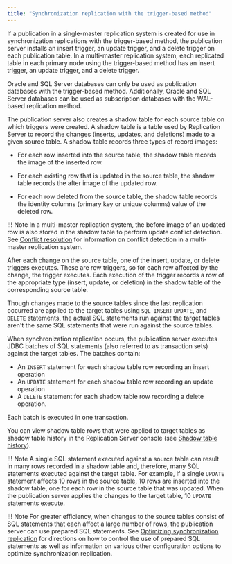 ```yaml
---
title: "Synchronization replication with the trigger-based method"
---
```


<div id="sync_replication_trigger_based" class="registered_link"></div>

If a publication in a single-master replication system is created for use in synchronization replications with the trigger-based method, the publication server installs an insert trigger, an update trigger, and a delete trigger on each publication table. In a multi-master replication system, each replicated table in each primary node using the trigger-based method has an insert trigger, an update trigger, and a delete trigger.

Oracle and SQL Server databases can only be used as publication databases with the trigger-based method. Additionally, Oracle and SQL Server databases can be used as subscription databases with the WAL-based replication method.

The publication server also creates a shadow table for each source table on which triggers were created. A shadow table is a table used by Replication Server to record the changes (inserts, updates, and deletions) made to a given source table. A shadow table records three types of record images: 

- For each row inserted into the source table, the shadow table records the image of the inserted row. 

- For each existing row that is updated in the source table, the shadow table records the after image of the updated row. 

- For each row deleted from the source table, the shadow table records the identity columns (primary key or unique columns) value of the deleted row. 


!!! Note
    In a multi-master replication system, the before image of an updated row is also stored in the shadow table to perform update conflict detection. See [Conflict resolution](../../06_mmr_operation/06_conflict_resolution/#conflict_resolution) for information on conflict detection in a multi-master replication system.

After each change on the source table, one of the insert, update, or delete triggers executes. These are row triggers, so for each row affected by the change, the trigger executes. Each execution of the trigger records a row of the appropriate type (insert, update, or deletion) in the shadow table of the corresponding source table.

Though changes made to the source tables since the last replication occurred are applied to the target tables using `SQL INSERT` `UPDATE`, and `DELETE` statements, the actual SQL statements run against the target tables aren't the same SQL statements that were run against the source tables.

When synchronization replication occurs, the publication server executes JDBC batches of SQL statements (also referred to as transaction sets) against the target tables. The batches contain:

-  An `INSERT` statement for each shadow table row recording an insert operation 
-  An `UPDATE` statement for each shadow table row recording an update operation
-  A `DELETE` statement for each shadow table row recording a delete operation. 

Each batch is executed in one transaction.

You can view shadow table rows that were applied to target tables as shadow table history in the Replication Server console (see [Shadow table history](../../07_common_operations/04_view_replication_history/#shadow_table_history)).

!!! Note
    A single SQL statement executed against a source table can result in many rows recorded in a shadow table and, therefore, many SQL statements executed against the target table. For example, if a single `UPDATE` statement affects 10 rows in the source table, 10 rows are inserted into the shadow table, one for each row in the source table that was updated. When the publication server applies the changes to the target table, 10 `UPDATE` statements execute.

!!! Note
    For greater efficiency, when changes to the source tables consist of SQL statements that each affect a large number of rows, the publication server can use prepared SQL statements. See [Optimizing synchronization replication](../../05_smr_operation/08_optimizing_performance/02_optimize_sync_replication/#optimize_sync_replication) for directions on how to control the use of prepared SQL statements as well as information on various other configuration options to optimize synchronization replication.
